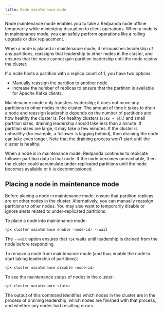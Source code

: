```yaml
---
title: Node maintenance mode
---
```


<head>
    <meta name="title" content="Node maintenance mode | Redpanda Docs"/>
    <meta name="description" content="Enabling node maintenance mode."/>
</head>

Node maintenance mode enables you to take a Redpanda node offline temporarily while minimizing disruption to client operations. When a node is in maintenance mode, you can safely perform operations like a rolling upgrade or disk replacement.

When a node is placed in maintenance mode, it relinquishes leadership of any partitions, reassigns that leadership to other nodes in the cluster, and ensures that the node cannot gain partition leadership until the node rejoins the cluster.

If a node hosts a partition with a replica count of 1, you have two options:

* Manually reassign the partition to another node.
* Increase the number of replicas to ensure that the partition is available for Apache Kafka clients.

Maintenance mode only transfers leadership; it does not move any partitions to other nodes in the cluster. The amount of time it takes to drain a node and reassign leadership depends on the number of partitions and how healthy the cluster is. For healthy clusters (`acks = all`) and small partition sizes, draining leadership should take less than a minute. If partition sizes are large, it may take a few minutes. If the cluster is unhealthy (for example, a follower is lagging behind), then draining the node can take even longer. Note that the draining process won’t start until the cluster is healthy.

When a node is in maintenance mode, Redpanda continues to replicate follower partition data to that node. If the node becomes unreachable, then the cluster could accumulate under-replicated partitions until the node becomes available or it is decommissioned.

## Placing a node in maintenance mode

Before placing a node in maintenance mode, ensure that partition replicas are on other nodes in the cluster. Alternatively, you can manually reassign partitions to other nodes. You may also want to temporarily disable or ignore alerts related to under-replicated partitions.

To place a node into maintenance mode:

```bash
rpk cluster maintenance enable <node-id> --wait
```

The `--wait` option ensures that `rpk` waits until leadership is drained from the node before responding.

To remove a node from maintenance mode (and thus enable the node to start taking leadership of partitions):

```bash
rpk cluster maintenance disable <node-id> 
```

To see the maintenance status of nodes in the cluster:

```bash
rpk cluster maintenance status
```

The output of this command identifies which nodes in the cluster are in the process of draining leadership, which nodes are finished with that process, and whether any nodes had resulting errors.